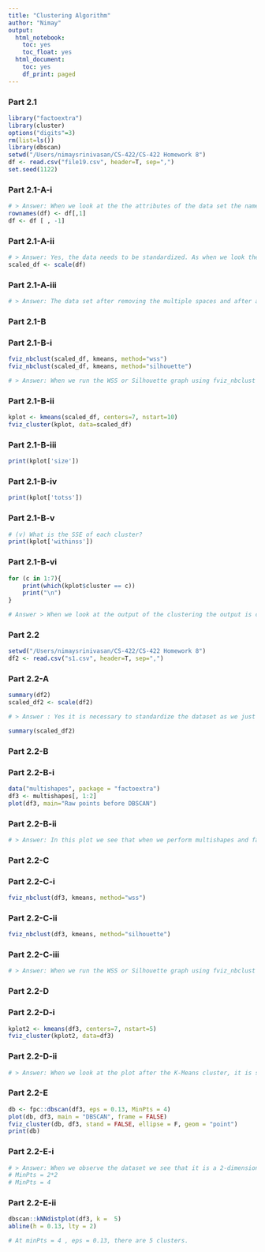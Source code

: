 ```yaml
---
title: "Clustering Algorithm"
author: "Nimay"
output:
  html_notebook:
    toc: yes
    toc_float: yes
  html_document:
    toc: yes
    df_print: paged
---
```


### Part 2.1
```r
library("factoextra")
library(cluster)
options("digits"=3)
rm(list=ls())
library(dbscan)
setwd("/Users/nimaysrinivasan/CS-422/CS-422 Homework 8")
df <- read.csv("file19.csv", header=T, sep=",")
set.seed(1122)
```

### Part 2.1-A-i
```r
# > Answer: When we look at the the attributes of the data set the name attribute can be changed to animal_name or animal and the other variables have similar names with just the case as difference(lowercase or uppercase) as this is the only non numeric attribute in the data. These can be changed as sometimes it might get tough decoding the results.
rownames(df) <- df[,1]
df <- df [ , -1]
```

### Part 2.1-A-ii
```r
# > Answer: Yes, the data needs to be standardized. As when we look the variables closely especially variables "C"(top canines) and "c"(bottom canines) we see that both these variables have a range from 0 to 1. In comparison to other variables where the range is between 0 to 5 thus standardizing and scaling would give us optimized results.
scaled_df <- scale(df)
```

### Part 2.1-A-iii
```r
# > Answer: The data set after removing the multiple spaces and after adding the comma character as delimiter we get the uploaded csv file - file19.csv, uploaded in the zip file.
```

### Part 2.1-B
### Part 2.1-B-i
```r
fviz_nbclust(scaled_df, kmeans, method="wss")
fviz_nbclust(scaled_df, kmeans, method="silhouette")

# > Answer: When we run the WSS or Silhouette graph using fviz_nbclust we see  the sum of squares in both the plots. In the wss plot the graph dosent decrease much after the 7th pointer, so is the case in the silhouette plot where the average width incrases after the 7th pointer, thus we can take the number of clusters as 7(k=7).
```
### Part 2.1-B-ii
```r
kplot <- kmeans(scaled_df, centers=7, nstart=10)
fviz_cluster(kplot, data=scaled_df)  
```
### Part 2.1-B-iii
```r
print(kplot['size'])
```

### Part 2.1-B-iv
```r
print(kplot['totss'])  
```

### Part 2.1-B-v
```r
# (v) What is the SSE of each cluster?
print(kplot['withinss'])
```

### Part 2.1-B-vi
```r
for (c in 1:7){
    print(which(kplot$cluster == c))
    print("\n")
}

# Answer > When we look at the output of the clustering the output is clustered properly as the animals are all clustered/grouped mammals according to their respective tooth patterns. This is true as animals with similar tooth patterns have similar eating patterns. The algorithm has clustered carnivorous and water carnivorous mammals as one group then it has clustered small shrub and tree mammals are one group and so on till herbivorous mountain mammals as one group. In this clustering the only outlier is the mammal Armadillo which is grouped into any cluster as the algorithm isn't able to categorize this mammal into any group.
```

### Part 2.2
```r
setwd("/Users/nimaysrinivasan/CS-422/CS-422 Homework 8")
df2 <- read.csv("s1.csv", header=T, sep=",")
```

### Part 2.2-A
```r
summary(df2)
scaled_df2 <- scale(df2)

# > Answer : Yes it is necessary to standardize the dataset as we just have two variables.When we look the summary of the dataset which has two variables x and y but there ranges are vastly different, thus it is necessary to standardize as after we standardize the ranges are similar.

summary(scaled_df2)
```

### Part 2.2-B
### Part 2.2-B-i
```r
data("multishapes", package = "factoextra")
df3 <- multishapes[, 1:2]
plot(df3, main="Raw points before DBSCAN")
```

### Part 2.2-B-ii
```r
# > Answer: In this plot we see that when we perform multishapes and factoextra we see that we have a total of five clusters. We see that there are two big clusters and a small cluster in the bottom half of the plot. Then we have a big oval cluster and a smaller oval cluster within the bigger cluster in the top half of the plot.     
```

### Part 2.2-C
### Part 2.2-C-i
```r
fviz_nbclust(df3, kmeans, method="wss")
```

### Part 2.2-C-ii
```r
fviz_nbclust(df3, kmeans, method="silhouette")
```

### Part 2.2-C-iii
```r
# > Answer: When we run the WSS or Silhouette graph using fviz_nbclust we see the sum of squares in both the plots. In the wss plot the graph dosen't decrease much after the 7th pointer, so is the case in the silhouette plot where the average width increases after the 7th pointer, thus we can take the number of clusters as 7(k=7).
```

### Part 2.2-D
### Part 2.2-D-i
```r
kplot2 <- kmeans(df3, centers=7, nstart=5)
fviz_cluster(kplot2, data=df3)
```

### Part 2.2-D-ii
```r
# > Answer: When we look at the plot after the K-Means cluster, it is similar to the outcome from(2.2-B-i). It has not done much to different from the intial clusturing we have performed in (2.2-B-i), it has left the three clusters in the bottom half as the same but it has split the two clusters in the top part into four parts or four clusters.
```

### Part 2.2-E
```r
db <- fpc::dbscan(df3, eps = 0.13, MinPts = 4)
plot(db, df3, main = "DBSCAN", frame = FALSE)
fviz_cluster(db, df3, stand = FALSE, ellipse = F, geom = "point")
print(db)
```

### Part 2.2-E-i
```r
# > Answer: When we observe the dataset we see that it is a 2-dimensional data, therefore am applying MinPts = 2*dimensions of the dataset.
# MinPts = 2*2
# MinPts = 4
```

### Part 2.2-E-ii  
```r
dbscan::kNNdistplot(df3, k =  5)
abline(h = 0.13, lty = 2)  

# At minPts = 4 , eps = 0.13, there are 5 clusters.
```
